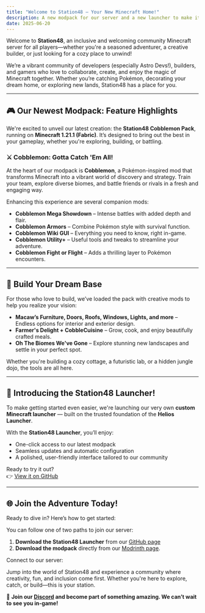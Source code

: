 ```yaml
---
title: "Welcome to Station48 – Your New Minecraft Home!"
description: A new modpack for our server and a new launcher to make it easier to play.
date: 2025-06-20
---
```



Welcome to **Station48**, an inclusive and welcoming community Minecraft server for all players—whether you're a seasoned adventurer, a creative builder, or just looking for a cozy place to unwind!

We’re a vibrant community of developers (especially Astro Devs!), builders, and gamers who love to collaborate, create, and enjoy the magic of Minecraft together. Whether you’re catching Pokémon, decorating your dream home, or exploring new lands, Station48 has a place for you.

---

## 🎮 Our Newest Modpack: Feature Highlights

We're excited to unveil our latest creation: the **Station48 Cobblemon Pack**, running on **Minecraft 1.21.1 (Fabric)**. It’s designed to bring out the best in your gameplay, whether you're exploring, building, or battling.

### ⚔️ Cobblemon: Gotta Catch 'Em All!
At the heart of our modpack is **Cobblemon**, a Pokémon-inspired mod that transforms Minecraft into a vibrant world of discovery and strategy. Train your team, explore diverse biomes, and battle friends or rivals in a fresh and engaging way.

Enhancing this experience are several companion mods:
- **Cobblemon Mega Showdown** – Intense battles with added depth and flair.
- **Cobblemon Armors** – Combine Pokémon style with survival function.
- **Cobblemon Wiki GUI** – Everything you need to know, right in-game.
- **Cobblemon Utility+** – Useful tools and tweaks to streamline your adventure.
- **Cobblemon Fight or Flight** – Adds a thrilling layer to Pokémon encounters.

---

## 🧱 Build Your Dream Base

For those who love to build, we’ve loaded the pack with creative mods to help you realize your vision:
- **Macaw’s Furniture, Doors, Roofs, Windows, Lights, and more** – Endless options for interior and exterior design.
- **Farmer's Delight + CobbleCuisine** – Grow, cook, and enjoy beautifully crafted meals.
- **Oh The Biomes We've Gone** – Explore stunning new landscapes and settle in your perfect spot.

Whether you're building a cozy cottage, a futuristic lab, or a hidden jungle dojo, the tools are all here.

---

## 🚀 Introducing the Station48 Launcher!

To make getting started even easier, we're launching our very own **custom Minecraft launcher** — built on the trusted foundation of the **Helios Launcher**.

With the **Station48 Launcher**, you’ll enjoy:
- One-click access to our latest modpack
- Seamless updates and automatic configuration
- A polished, user-friendly interface tailored to our community

Ready to try it out?  
👉 [View it on GitHub](https://github.com/Station48XYZ/Station48Launcher/)

---

## 🌐 Join the Adventure Today!

Ready to dive in? Here’s how to get started:

You can follow one of two paths to join our server:

1. **Download the Station48 Launcher** from our [GitHub page](https://github.com/Station48XYZ/Station48Launcher/)
2. **Download the modpack** directly from our [Modrinth page](https://modrinth.com/modpack/station48/).

Connect to our server:  
<CopyText text={STATION48_SERVER_IP} />

Jump into the world of Station48 and experience a community where creativity, fun, and inclusion come first. Whether you're here to explore, catch, or build—this is your station.

🧡 **Join our [Discord](https://discord.gg/Hq5j3WhX9b) and become part of something amazing. We can’t wait to see you in-game!**
